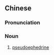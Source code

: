 {{also|伪麻黄碱}}
==Chinese==
{{zh-forms|s=伪麻黄碱|type=13}}
{{wikipedia|lang=zh}}

===Pronunciation===
{{zh-pron
|m=偽máhuángjiǎn
|c=ngai6 maa4 wong4 gaan2
|cat=n
}}

===Noun===
{{zh-noun}}

# [[pseudoephedrine]]

{{zh-cat|Drugs}}